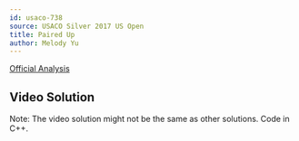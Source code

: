 ```yaml
---
id: usaco-738
source: USACO Silver 2017 US Open
title: Paired Up
author: Melody Yu
---
```


[Official Analysis](http://www.usaco.org/current/data/sol_pairup_silver_open17.html)

## Video Solution

Note: The video solution might not be the same as other solutions. Code in C++.
<Youtube id="yIoUWlzH_7w" />
